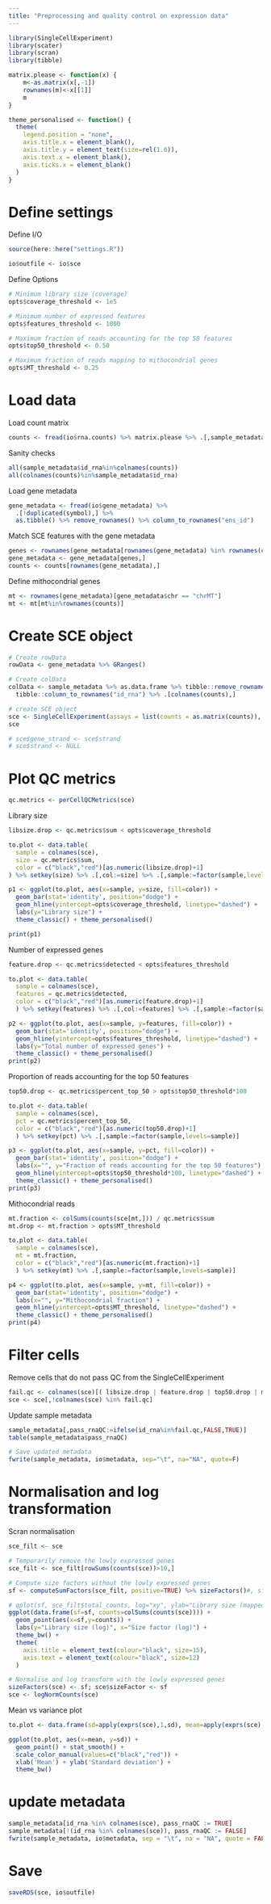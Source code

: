 ```yaml
---
title: "Preprocessing and quality control on expression data"
---
```


```r
library(SingleCellExperiment)
library(scater)
library(scran)
library(tibble)

matrix.please <- function(x) {
    m<-as.matrix(x[,-1])
    rownames(m)<-x[[1]]
    m
}

theme_personalised <- function() {
  theme(
    legend.position = "none",
    axis.title.x = element_blank(),
    axis.title.y = element_text(size=rel(1.0)),
    axis.text.x = element_blank(),
    axis.ticks.x = element_blank()
  )
}
```

# Define settings

Define I/O
```r
source(here::here("settings.R"))

io$outfile <- io$sce
```

Define Options
```r
# Minimum library size (coverage)
opts$coverage_threshold <- 1e5

# Minimum number of expressed features
opts$features_threshold <- 1000

# Maximum fraction of reads accounting for the top 50 features
opts$top50_threshold <- 0.50

# Maximum fraction of reads mapping to mithocondrial genes
opts$MT_threshold <- 0.25
```

# Load data

Load count matrix
```r
counts <- fread(io$rna.counts) %>% matrix.please %>% .[,sample_metadata$id_rna]
```

Sanity checks
```r
all(sample_metadata$id_rna%in%colnames(counts))
all(colnames(counts)%in%sample_metadata$id_rna)
```

Load gene metadata
```r
gene_metadata <- fread(io$gene_metadata) %>%
  .[!duplicated(symbol),] %>% 
  as.tibble() %>% remove_rownames() %>% column_to_rownames("ens_id")
```

Match SCE features with the gene metadata
```r
genes <- rownames(gene_metadata[rownames(gene_metadata) %in% rownames(counts),])
gene_metadata <- gene_metadata[genes,]
counts <- counts[rownames(gene_metadata),]
```

Define mithocondrial genes
```r
mt <- rownames(gene_metadata)[gene_metadata$chr == "chrMT"]
mt <- mt[mt%in%rownames(counts)]
```

# Create SCE object

```r
# Create rowData
rowData <- gene_metadata %>% GRanges()

# Create colData
colData <- sample_metadata %>% as.data.frame %>% tibble::remove_rownames() %>%
  tibble::column_to_rownames("id_rna") %>% .[colnames(counts),]

# create SCE object
sce <- SingleCellExperiment(assays = list(counts = as.matrix(counts)), rowData=rowData, colData=colData)
sce
```

```r
# sce$gene_strand <- sce$strand
# sce$strand <- NULL
```

# Plot QC metrics

```r
qc.metrics <- perCellQCMetrics(sce)
```

Library size
```r
libsize.drop <- qc.metrics$sum < opts$coverage_threshold

to.plot <- data.table(
  sample = colnames(sce), 
  size = qc.metrics$sum, 
  color = c("black","red")[as.numeric(libsize.drop)+1]
) %>% setkey(size) %>% .[,col:=size] %>% .[,sample:=factor(sample,levels=sample)]

p1 <- ggplot(to.plot, aes(x=sample, y=size, fill=color)) +
  geom_bar(stat='identity', position="dodge") +
  geom_hline(yintercept=opts$coverage_threshold, linetype="dashed") +
  labs(y="Library size") +
  theme_classic() + theme_personalised()

print(p1)
```

Number of expressed genes
```r
feature.drop <- qc.metrics$detected < opts$features_threshold

to.plot <- data.table(
  sample = colnames(sce), 
  features = qc.metrics$detected, 
  color = c("black","red")[as.numeric(feature.drop)+1]
  ) %>% setkey(features) %>% .[,col:=features] %>% .[,sample:=factor(sample,levels=sample)]

p2 <- ggplot(to.plot, aes(x=sample, y=features, fill=color)) +
  geom_bar(stat='identity', position="dodge") +
  geom_hline(yintercept=opts$features_threshold, linetype="dashed") +
  labs(y="Total number of expressed genes") +
  theme_classic() + theme_personalised()
print(p2)
```

Proportion of reads accounting for the top 50 features
```r
top50.drop <- qc.metrics$percent_top_50 > opts$top50_threshold*100

to.plot <- data.table(
  sample = colnames(sce), 
  pct = qc.metrics$percent_top_50,
  color = c("black","red")[as.numeric(top50.drop)+1]
  ) %>% setkey(pct) %>% .[,sample:=factor(sample,levels=sample)]

p3 <- ggplot(to.plot, aes(x=sample, y=pct, fill=color)) +
  geom_bar(stat='identity', position="dodge") +
  labs(x="", y="Fraction of reads accounting for the top 50 features") +
  geom_hline(yintercept=opts$top50_threshold*100, linetype="dashed") +
  theme_classic() + theme_personalised()
print(p3)
```

Mithocondrial reads
```r
mt.fraction <- colSums(counts(sce[mt,])) / qc.metrics$sum
mt.drop <- mt.fraction > opts$MT_threshold

to.plot <- data.table(
  sample = colnames(sce), 
  mt = mt.fraction,
  color = c("black","red")[as.numeric(mt.fraction)+1]
  ) %>% setkey(mt) %>% .[,sample:=factor(sample,levels=sample)]

p4 <- ggplot(to.plot, aes(x=sample, y=mt, fill=color)) +
  geom_bar(stat='identity', position="dodge") +
  labs(x="", y="Mithocondrial fraction") +
  geom_hline(yintercept=opts$MT_threshold, linetype="dashed") +
  theme_classic() + theme_personalised()
print(p4)
```

# Filter cells

Remove cells that do not pass QC from the SingleCellExperiment
```r
fail.qc <- colnames(sce)[( libsize.drop | feature.drop | top50.drop | mt.drop )]
sce <- sce[,!colnames(sce) %in% fail.qc]
```

Update sample metadata
```r
sample_metadata[,pass_rnaQC:=ifelse(id_rna%in%fail.qc,FALSE,TRUE)]
table(sample_metadata$pass_rnaQC)

# Save updated metadata
fwrite(sample_metadata, io$metadata, sep="\t", na="NA", quote=F)
```

# Normalisation and log transformation

Scran normalisation
```r
sce_filt <- sce

# Temporarily remove the lowly expressed genes
sce_filt <- sce_filt[rowSums(counts(sce))>10,]

# Compute size factors without the lowly expressed genes
sf <- computeSumFactors(sce_filt, positive=TRUE) %>% sizeFactors()#, sf.out=T)

# qplot(sf, sce_filt$total_counts, log="xy", ylab="Library size (mapped reads)", xlab="Size factor")
ggplot(data.frame(sf=sf, counts=colSums(counts(sce)))) +
  geom_point(aes(x=sf,y=counts)) +
  labs(y="Library size (log)", x="Size factor (log)") +
  theme_bw() +
  theme(
    axis.title = element_text(colour="black", size=15),
    axis.text = element_text(colour="black", size=12)
  )

# Normalise and log transform with the lowly expressed genes
sizeFactors(sce) <- sf; sce$sizeFactor <- sf
sce <- logNormCounts(sce)
```

Mean vs variance plot
```r
to.plot <- data.frame(sd=apply(exprs(sce),1,sd), mean=apply(exprs(sce),1,mean))

ggplot(to.plot, aes(x=mean, y=sd)) +
  geom_point() + stat_smooth() +
  scale_color_manual(values=c("black","red")) +
  xlab('Mean') + ylab('Standard deviation') +
  theme_bw()
```
# update metadata
```r
sample_metadata[id_rna %in% colnames(sce), pass_rnaQC := TRUE]
sample_metadata[!(id_rna %in% colnames(sce)), pass_rnaQC := FALSE]
fwrite(sample_metadata, io$metadata, sep = "\t", na = "NA", quote = FALSE)
```


# Save

```r
saveRDS(sce, io$outfile)
```

